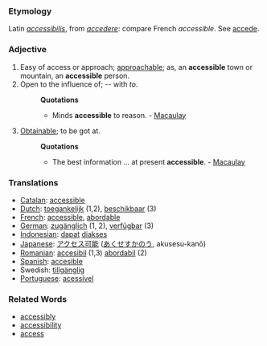 === Etymology ===
Latin ''[[accessibilis]]'', from ''[[accedere]]'': compare French ''accessible''. See [[accede]].

=== Adjective ===
#Easy of access or approach; [[approachable]]; as, an '''accessible''' town or mountain, an '''accessible''' person.
#Open to the influence of; -- with ''to''.
#:'''Quotations'''
#:*Minds '''accessible''' to reason. - [[Macaulay]]
#[[Obtainable]]; to be got at.
#:'''Quotations'''
#:*The best information ... at present '''accessible'''. - [[Macaulay]]

=== Translations ===
*[[Catalan]]: [[accessible]]
*[[Dutch]]: [[toegankelijk]] (1,2), [[beschikbaar]] (3)
*[[French]]: [[accessible]], [[abordable]]
*[[German]]: [[zugänglich]] (1, 2), [[verfügbar]] (3)
*[[Indonesian]]: [[dapat]] [[akses|diakses]]
*[[Japanese]]: [[アクセス可能]] ([[あくせすかのう]], akusesu-kanō)
*[[Romanian]]: [[accesibil]] (1,3) [[abordabil]] (2)
*[[Spanish]]: [[accesible]]
*Swedish:  [[tillgänglig]]
*[[Portuguese]]: [[acessível]]

=== Related Words ===
* [[accessibly]]
* [[accessibility]]
* [[access]]